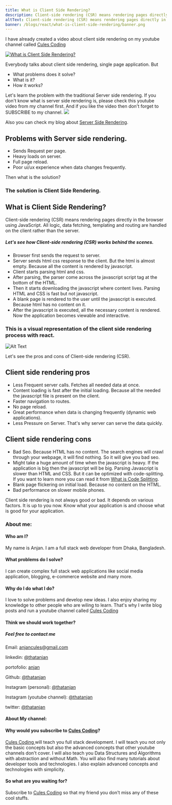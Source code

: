 ```yaml
---
title: What is Client Side Rendering?
description: Client-side rendering (CSR) means rendering pages directly in the browser using JavaScript. All logic, data fetching, templating and routing are handled on the client rather than the server.
altText: Client-side rendering (CSR) means rendering pages directly in the browser using JavaScript. All logic, data fetching, templating and routing are handled on the client rather than the server.
banner: /blogs/react/what-is-client-side-rendering/banner.png
---
```


I have already created a video about client side rendering on my youtube channel called [Cules Coding](https://www.youtube.com/channel/UCBaGowNYTUsm3IDaHbLRMYw?sub_confirmation=1)


[![What is Client Side Rendering?](http://img.youtube.com/vi/o7FvNQ5RNYw/0.jpg)](http://www.youtube.com/watch?v=o7FvNQ5RNYw "What is Client Side Rendering?")

Everybody talks about client side rendering, single page application. But

- What problems does it solve?
- What is it?
- How it works?

Let's learn the problem with the traditional Server side rendering. If you don't
know what is server side rendering is,  please check this youtube video from my
channel first.  And if you like the video then don't forget to SUBSCRIBE to my channel.
[![](http://img.youtube.com/vi/LuG1KNowti4/0.jpg)](http://www.youtube.com/watch?v=LuG1KNowti4 "")

Also you can check my blog about [Server Side Rendering](/blog/what-is-server-side-rendering).

## Problems with Server side rendering.

- Sends Request per page.
- Heavy loads on server.
- Full page reload.
- Poor ui/ux experience when data changes frequently.

Then what is the solution?

### The solution is Client Side Rendering.

## What is Client Side Rendering?

Client-side rendering (CSR) means rendering pages directly in the browser using JavaScript. All logic, data fetching, templating and routing are handled on the client rather than the server.

##### Let's see how Client-side rendering (CSR) works behind the scenes.

- Browser first sends the request to server.
- Server sends html css response to the client. But the html is almost empty. Because all the content is rendered by javascript.
- Client starts parsing html and css.
- After parsing,  the parser come across the javascript script tag at the bottom of the HTML.
- Then it starts downloading the javascript where content lives. Parsing HTML and CSS is fast but not javascript.
- A blank page is rendered to the user until the javascript is executed. Because html has no content on it.
- After the javascript is executed, all the necessary content is rendered. Now the application becomes viewable and interactive.

### This is a visual representation of the client side rendering process with react.
![Alt Text](https://dev-to-uploads.s3.amazonaws.com/uploads/articles/xtcpljqdaf77u9r8jd6r.png)

Let's see the pros and cons of Client-side rendering (CSR).

## Client side rendering pros

- Less Frequent server calls. Fetches all needed data at once.
- Content loading is fast after the initial loading. Because all the needed the javascript file is present on the client.
- Faster navigation to routes.
- No page reload.
- Great performance when data is changing frequently (dynamic web applications).
- Less Pressure on Server. That's why server can serve the data quickly.

## Client side rendering cons

- Bad Seo. Because HTML has no content. The search engines will crawl through your webpage, it will find nothing. So it will give you bad seo.
- Might take a huge amount of time when the javascript is heavy. If the application is big then the javascript will be big. Parsing Javascript is slower than HTML and CSS. But it can be optimized with code-splitting. If you want to learn more you can read it from [What is Code Splitting](/blog/what-is-code-splitting).
- Blank page flickering on initial load. Because no content on the HTML.
- Bad performance on slower mobile phones.

Client side rendering is not always good or bad. It depends on various factors. It is up to you now. Know what your application is and choose what is good for your application.

### About me:

#### Who am I?

My name is Anjan. I am a full stack web developer from Dhaka, Bangladesh.

#### What problems do I solve?

I can create complex full stack web applications like social media application, blogging, e-commerce website and many more.

#### Why do I do what I do?

I love to solve problems and develop new ideas. I also enjoy sharing my knowledge to other people who are wiling to learn. That's why I write blog posts and run a youtube channel called [Cules Coding](https://www.youtube.com/channel/UCBaGowNYTUsm3IDaHbLRMYw?sub_confirmation=1)

#### Think we should work together?

##### Feel free to contact me

Email: anjancules@gmail.com

linkedin: [@thatanjan](https://linkedin.com/in/thatanjan/)

portofolio: [anjan](https://anjan.vercel.app/)

Github: [@thatanjan](https://github.com/thatAnjan/)

Instagram (personal): [@thatanjan](https://instagram.com/thatAnjan/)

Instagram (youtube channel): [@thatanjan](https://instagram.com/cules_coding/)

twitter: [@thatanjan](https://twitter.com/thatAnjan)

#### About My channel:

#### Why would you subscribe to [Cules Coding](https://www.youtube.com/channel/UCBaGowNYTUsm3IDaHbLRMYw?sub_confirmation=1)?

[ Cules Coding ](https://www.youtube.com/channel/UCBaGowNYTUsm3IDaHbLRMYw?sub_confirmation=1) will teach you full stack development. I will teach you not only the basic concepts but also the advanced concepts that other youtube channels don't cover. I will also teach you Data Structures and Algorithms with abstraction and without Math. You will also find many tutorials about developer tools and technologies. I also explain advanced concepts and technologies with simplicity.

#### So what are you waiting for?

Subscribe to [Cules Coding](https://www.youtube.com/channel/UCBaGowNYTUsm3IDaHbLRMYw?sub_confirmation=1)
so that my friend you don't miss any of these cool stuffs.

